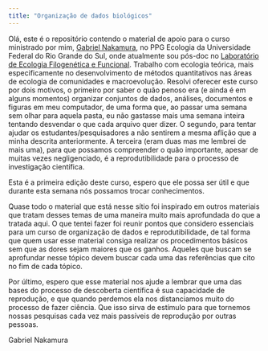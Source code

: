 ```yaml
---
title: "Organização de dados biológicos"
---
```


Olá, este é o repositório contendo o material de apoio para o curso ministrado por mim, [Gabriel Nakamura](https://dimensionsofbiodiversity.weebly.com/), no PPG Ecologia da Universidade Federal do Rio Grande do Sul, onde atualmente sou pós-doc no [Laboratório de Ecologia Filogenética e Funcional](https://www.ufrgs.br/leff/). Trabalho com ecologia teórica, mais especificamente no desenvolvimento de métodos quantitativos nas áreas de ecologia de comunidades e macroevolução. Resolvi oferecer este curso por dois motivos, o primeiro por saber o quão penoso era (e ainda é em alguns momentos) organizar conjuntos de dados, análises, documentos e figuras em meu computador, de uma forma que, ao passar uma semana sem olhar para aquela pasta, eu não gastasse mais uma semana inteira tentando desvendar o que cada arquivo quer dizer. O segundo, para tentar ajudar os estudantes/pesquisadores a não sentirem a mesma aflição que a minha descrita anteriormente. A terceira (eram duas mas me lembrei de mais uma), para que possamos compreender o quão importante, apesar de muitas vezes negligenciado, é a reprodutibilidade para o processo de investigação científica.

Esta é a primeira edição deste curso, espero que ele possa ser útil e que durante esta semana nós possamos trocar conhecimentos.

Quase todo o material que está nesse sítio foi inspirado em outros materiais que tratam desses temas de uma maneira muito mais aprofundada do que a tratada aqui. O que tentei fazer foi reunir pontos que considero essenciais para um curso de organização de dados e reprodutibilidade, de tal forma que quem usar esse material consiga realizar os procedimentos básicos sem que as dores sejam maiores que os ganhos. Aqueles que buscam se aprofundar nesse tópico devem buscar cada uma das referências que cito no fim de cada tópico.

Por último, espero que esse material nos ajude a lembrar que uma das bases do processo de descoberta científica é sua capacidade de reprodução, e que quando perdemos ela nos distanciamos muito do processo de fazer ciência. Que isso sirva de estímulo para que tornemos nossas pesquisas cada vez mais passíveis de reprodução por outras pessoas.

Gabriel Nakamura